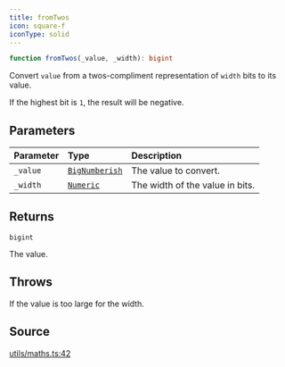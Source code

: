 ```yaml
---
title: fromTwos
icon: square-f
iconType: solid
---
```


```ts
function fromTwos(_value, _width): bigint
```

Convert `value` from a twos-compliment representation of `width` bits to its value.

If the highest bit is `1`, the result will be negative.

## Parameters

| Parameter | Type | Description |
| :------ | :------ | :------ |
| `_value` | [`BigNumberish`](/sdk/content/type-aliases/BigNumberish) | The value to convert. |
| `_width` | [`Numeric`](/sdk/content/type-aliases/Numeric) | The width of the value in bits. |

## Returns

`bigint`

The value.

## Throws

If the value is too large for the width.

## Source

[utils/maths.ts:42](https://github.com/dominant-strategies/quais.js/blob/c917e0989e665998ec2ac2eca2d080b032686e60/src/utils/maths.ts#L42)

